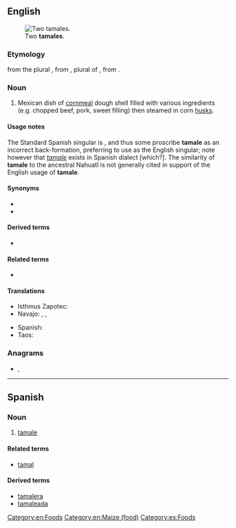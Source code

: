 ==English==
{{wikipedia|tamale}}
[[File:Tamales.jpg|thumb|Two '''tamales'''.]]

===Etymology===
{{back-form|en|nodot=1}} from the plural {{m|en|tamales}}, from {{etyl|es|en}} {{m|es|tamales}}, plural of {{m|es|tamal}}, from {{etyl|nah|en}} {{m|nah|tamalli||wrapped}}.

===Noun===
{{en-noun}}

# Mexican dish of [[cornmeal]] dough shell filled with various ingredients (e.g. chopped beef, pork, sweet filling) then steamed in corn [[husks]].

====Usage notes====
The Standard Spanish singular is {{m|es|tamal}}, and thus some proscribe '''tamale''' as an incorrect back-formation, preferring to use {{m|en|tamal}} as the English singular; note however that ''[[#Spanish|tamale]]'' exists in Spanish dialect [which?]. The similarity of '''tamale''' to the ancestral Nahuatl {{m|nah|tamalli}} is not generally cited in support of the English usage of '''tamale'''.

====Synonyms====
* {{l|en|humita}}
* {{l|en|tamal}}

====Derived terms====
* {{l|en|hot tamale}}

====Related terms====
* {{l|en|tamalera}}

====Translations====
{{trans-top|Mexican dish}}
* Isthmus Zapotec: {{t|zai|gueta guu}}
* Navajo: {{t|nv|ałchʼįʼ beʼestłʼóní}}, {{t|nv|Naakaii bintsidígoʼí}}, {{t|nv|nijiloʼí}}
{{trans-mid}}
* Spanish: {{t+|es|tamal|m}}
* Taos: {{t|twf|tomòli’ína}}
{{trans-bottom}}

===Anagrams===
* {{l|en|malate}}, {{l|en|meatal}}

[[Category:en:Foods]]
[[Category:en:Maize (food)]]

----

==Spanish==

===Noun===
{{es-noun|m}}

# {{lb|es|dialect}} [[#English|tamale]]

====Related terms====
* [[tamal]]

====Derived terms====
* [[tamalera]]
* [[tamaleada]]

[[Category:es:Foods]]